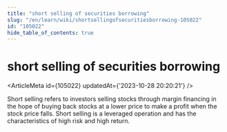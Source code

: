 ```yaml
---
title: "short selling of securities borrowing"
slug: "/en/learn/wiki/shortsellingofsecuritiesborrowing-105022"
id: "105022"
hide_table_of_contents: true
---
```



# short selling of securities borrowing

<ArticleMeta id={105022} updatedAt={'2023-10-28 20:20:21'} />
<div className='border-solid border-b border-t-0 my-4 border-[var(--ifm-color-gray-300)]' />

Short selling refers to investors selling stocks through margin financing in the hope of buying back stocks at a lower price to make a profit when the stock price falls. Short selling is a leveraged operation and has the characteristics of high risk and high return.
